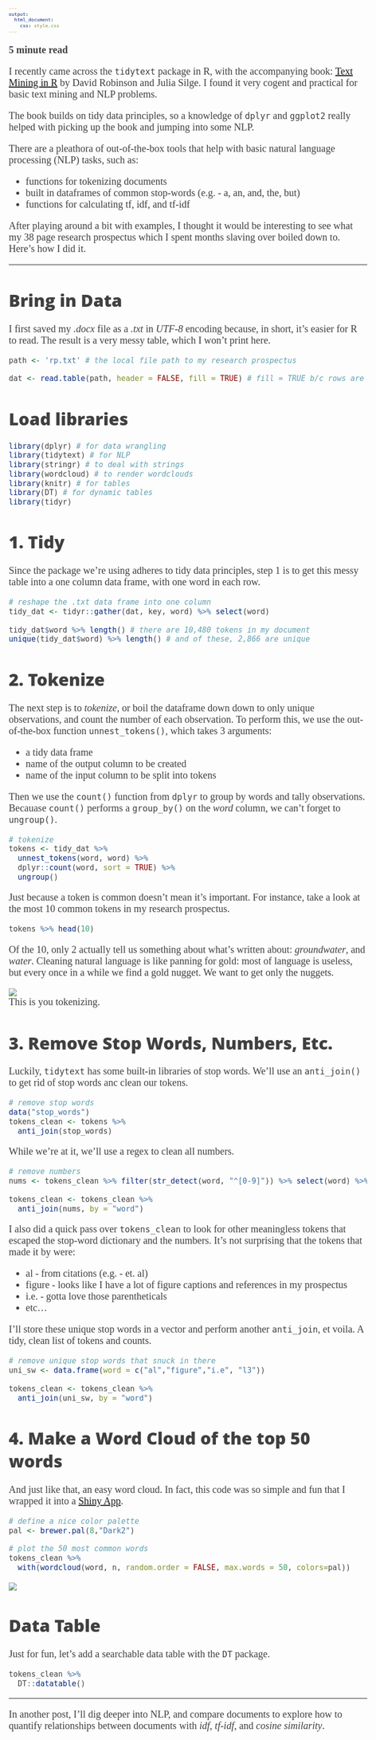 ```yaml
---
output: 
  html_document:
    css: style.css
---
```


<style type="text/css"> 
body { 
  font-size: 20px;
  font-family: "Lora"; 
  color: #404040;
} 
blockquote {
  color: #808080;
  font-style: italic;
  font-size: 20px;
  font-family: "Lora"; 
}
code.r{ 
  font-size: 15px; 
} 
pre { 
  font-size: 11px 
} 
h1 { /* Header 1 */
  font-size: 34px;
  font-family: 'Open Sans', 'Helvetica Neue', Helvetica, Arial, sans-serif;
  font-weight: 900;
}
h2 { /* Header 2 */
  font-size: 32px;
  font-family: 'Open Sans', 'Helvetica Neue', Helvetica, Arial, sans-serif;
  font-weight: 900;
}
h3 { /* Header 3 */
  font-size: 30px;
  font-family: 'Open Sans', 'Helvetica Neue', Helvetica, Arial, sans-serif;
  font-weight: 900;
}
h4 { /* Header 4 */
  font-size: 28px;
  font-family: 'Open Sans', 'Helvetica Neue', Helvetica, Arial, sans-serif;
  font-weight: 900;
}
h5 { /* Header 5 */
  font-size: 26px;
  font-family: 'Open Sans', 'Helvetica Neue', Helvetica, Arial, sans-serif;
  font-weight: 900;
}
h6 { /* Header 6 */
  font-size: 22px;
  font-family: 'Open Sans', 'Helvetica Neue', Helvetica, Arial, sans-serif;
  font-weight: 900;
}
</style>

**5 minute read**  

I recently came across the `tidytext` package in R, with the accompanying book: [Text Mining in R](https://www.tidytextmining.com/) by David Robinson and Julia Silge. I found it very cogent and practical for basic text mining and NLP problems.  

The book builds on tidy data principles, so a knowledge of `dplyr` and `ggplot2` really helped with picking up the book and jumping into some NLP.  

There are a pleathora of out-of-the-box tools that help with basic natural language processing (NLP) tasks, such as:  

* functions for tokenizing documents
* built in dataframes of common stop-words (e.g. - a, an, and, the, but)
* functions for calculating tf, idf, and tf-idf

After playing around a bit with examples, I thought it would be interesting to see what my 38 page research prospectus which I spent months slaving over boiled down to. Here's how I did it.  

***

# Bring in Data
I first saved my *.docx* file as a *.txt* in *UTF-8* encoding because, in short, it's easier for R to read. The result is a very messy table, which I won't print here.
```r
path <- 'rp.txt' # the local file path to my research prospectus

dat <- read.table(path, header = FALSE, fill = TRUE) # fill = TRUE b/c rows are of unequal length
```

# Load libraries
```r
library(dplyr) # for data wrangling
library(tidytext) # for NLP
library(stringr) # to deal with strings
library(wordcloud) # to render wordclouds
library(knitr) # for tables
library(DT) # for dynamic tables
library(tidyr)
```

# 1. Tidy
Since the package we're using adheres to tidy data principles, step 1 is to get this messy table into a one column data frame, with one word in each row.
```r
# reshape the .txt data frame into one column
tidy_dat <- tidyr::gather(dat, key, word) %>% select(word)

tidy_dat$word %>% length() # there are 10,480 tokens in my document
unique(tidy_dat$word) %>% length() # and of these, 2,866 are unique 
```

# 2. Tokenize
The next step is to *tokenize*, or boil the dataframe down down to only unique observations, and count the number of each observation. To perform this, we use the out-of-the-box function `unnest_tokens()`, which takes 3 arguments:  

* a tidy data frame
* name of the output column to be created
* name of the input column to be split into tokens

Then we use the `count()` function from `dplyr` to group by words and tally observations. Becauase `count()` performs a `group_by()` on the *word* column, we can't forget to `ungroup()`.
```r
# tokenize
tokens <- tidy_dat %>% 
  unnest_tokens(word, word) %>% 
  dplyr::count(word, sort = TRUE) %>% 
  ungroup()
```

Just because a token is common doesn't mean it's important. For instance, take a look at the most 10 common tokens in my research prospectus.
```r
tokens %>% head(10)
```
Of the 10, only 2 actually tell us something about what's written about: *groundwater*, and *water*. Cleaning natural language is like panning for gold: most of language is useless, but every once in a while we find a gold nugget. We want to get only the nuggets.

![](gold.jpg)  
This is you tokenizing.


# 3. Remove Stop Words, Numbers, Etc.
Luckily, `tidytext` has some built-in libraries of stop words. We'll use an `anti_join()` to get rid of stop words anc clean our tokens. 
```r
# remove stop words
data("stop_words")
tokens_clean <- tokens %>%
  anti_join(stop_words)
```

While we're at it, we'll use a regex to clean all numbers.
```r
# remove numbers
nums <- tokens_clean %>% filter(str_detect(word, "^[0-9]")) %>% select(word) %>% unique()

tokens_clean <- tokens_clean %>% 
  anti_join(nums, by = "word")
```

I also did a quick pass over `tokens_clean` to look for other meaningless tokens that escaped the stop-word dictionary and the numbers. It's not surprising that the tokens that made it by were:  

* al - from citations (e.g. - et. al)
* figure - looks like I have a lot of figure captions and references in my prospectus
* i.e. - gotta love those parentheticals
* etc...

I'll store these unique stop words in a vector and perform another `anti_join`, et voila. A tidy, clean list of tokens and counts.
```r
# remove unique stop words that snuck in there
uni_sw <- data.frame(word = c("al","figure","i.e", "l3"))

tokens_clean <- tokens_clean %>% 
  anti_join(uni_sw, by = "word")
```

# 4. Make a Word Cloud of the top 50 words
And just like that, an easy word cloud. In fact, this code was so simple and fun that I wrapped it into a [Shiny App](https://richpauloo.shinyapps.io/word_cloud_app).
```r
# define a nice color palette
pal <- brewer.pal(8,"Dark2")

# plot the 50 most common words
tokens_clean %>% 
  with(wordcloud(word, n, random.order = FALSE, max.words = 50, colors=pal))
```

![](YES.gif)


# Data Table
Just for fun, let's add a searchable data table with the `DT` package.
```r
tokens_clean %>%
  DT::datatable()

```

***

In another post, I'll dig deeper into NLP, and compare documents to explore how to quantify relationships between documents with *idf*, *tf-idf*, and *cosine similarity*.

